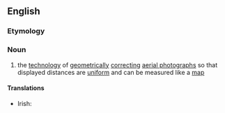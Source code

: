 ==English==
{{wikipedia}}
===Etymology===
{{prefix|ortho|photography}}

===Noun===
{{en-noun|-}}

# {{photography}} the [[technology]] of [[geometrically]] [[correct]]ing [[aerial photographs]] so that displayed distances are [[uniform]] and can be measured like a [[map]]

====Translations====
{{trans-top|the technology of correcting aerial photographs so that displayed distances are uniform and can be measured like a map}}
* Irish: {{t|ga|ortafótagrafaíocht|f}}
{{trans-mid}}
{{trans-bottom}}
